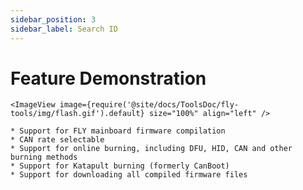 ```yaml
---
sidebar_position: 3
sidebar_label: Search ID
---
```


# Feature Demonstration

    <ImageView image={require('@site/docs/ToolsDoc/fly-tools/img/flash.gif').default} size="100%" align="left" />

    * Support for FLY mainboard firmware compilation
    * CAN rate selectable
    * Support for online burning, including DFU, HID, CAN and other burning methods
    * Support for Katapult burning (formerly CanBoot)
    * Support for downloading all compiled firmware files
